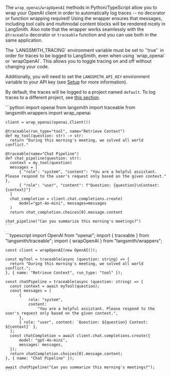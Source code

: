 The `wrap_openai`/`wrapOpenAI` methods in Python/TypeScript allow you to wrap your OpenAI client in order to automatically log traces -- no decorator or function wrapping required! Using the wrapper ensures that messages, including tool calls and multimodal content blocks will be rendered nicely in LangSmith. Also note that the wrapper works seamlessly with the `@traceable` decorator or `traceable` function and you can use both in the same application.

<Note>
  The `LANGSMITH_TRACING` environment variable must be set to `'true'` in order for traces to be logged to LangSmith, even when using `wrap_openai` or `wrapOpenAI`. This allows you to toggle tracing on and off without changing your code.

  Additionally, you will need to set the `LANGSMITH_API_KEY` environment variable to your API key (see [Setup](/) for more information).

  By default, the traces will be logged to a project named `default`. To log traces to a different project, see [this section](/langsmith/log-traces-to-project).
</Note>

<Tabs>
  <Tab title="Python">
    ```python
    import openai
    from langsmith import traceable
    from langsmith.wrappers import wrap_openai
    
    client = wrap_openai(openai.Client())
    
    @traceable(run_type="tool", name="Retrieve Context")
    def my_tool(question: str) -> str:
      return "During this morning's meeting, we solved all world conflict."
    
    @traceable(name="Chat Pipeline")
    def chat_pipeline(question: str):
      context = my_tool(question)
      messages = [
          { "role": "system", "content": "You are a helpful assistant. Please respond to the user's request only based on the given context." },
          { "role": "user", "content": f"Question: {question}\nContext: {context}"}
      ]
      chat_completion = client.chat.completions.create(
          model="gpt-4o-mini", messages=messages
      )
      return chat_completion.choices[0].message.content
    
    chat_pipeline("Can you summarize this morning's meetings?")
    ```
  </Tab>
  <Tab title="TypeScript">
    ```typescript
    import OpenAI from "openai";
    import { traceable } from "langsmith/traceable";
    import { wrapOpenAI } from "langsmith/wrappers";
    
    const client = wrapOpenAI(new OpenAI());
    
    const myTool = traceable(async (question: string) => {
      return "During this morning's meeting, we solved all world conflict.";
    }, { name: "Retrieve Context", run_type: "tool" });
    
    const chatPipeline = traceable(async (question: string) => {
      const context = await myTool(question);
      const messages = [
          {
              role: "system",
              content:
                  "You are a helpful assistant. Please respond to the user's request only based on the given context.",
          },
          { role: "user", content: `Question: ${question} Context: ${context}` },
      ];
      const chatCompletion = await client.chat.completions.create({
          model: "gpt-4o-mini",
          messages: messages,
      });
      return chatCompletion.choices[0].message.content;
    }, { name: "Chat Pipeline" });
    
    await chatPipeline("Can you summarize this morning's meetings?");
    ```
  </Tab>
</Tabs>